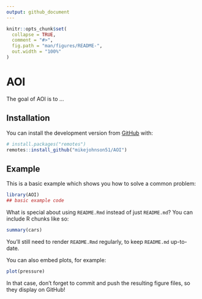 ```yaml
---
output: github_document
---
```


<!-- README.md is generated from README.Rmd. Please edit that file -->

```r
knitr::opts_chunk$set(
  collapse = TRUE,
  comment = "#>",
  fig.path = "man/figures/README-",
  out.width = "100%"
)
```

# AOI

<!-- badges: start -->
<!-- badges: end -->

The goal of AOI is to ...

## Installation

You can install the development version from [GitHub](https://github.com/) with:

``` r
# install.packages("remotes")
remotes::install_github("mikejohnson51/AOI")
```
## Example

This is a basic example which shows you how to solve a common problem:

```r
library(AOI)
## basic example code
```

What is special about using `README.Rmd` instead of just `README.md`? You can include R chunks like so:

```r
summary(cars)
```

You'll still need to render `README.Rmd` regularly, to keep `README.md` up-to-date.

You can also embed plots, for example:

```r
plot(pressure)
```

In that case, don't forget to commit and push the resulting figure files, so they display on GitHub!
